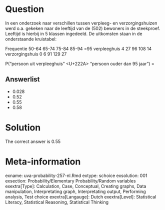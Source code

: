 Question
========

In een onderzoek naar verschillen tussen verpleeg- en verzorgingshuizen werd o.a. gekeken naar de leeftijd van de (502) bewoners in de steekproef. Leeftijd is hierbij in 5 klassen ingedeeld. De uitkomsten staan in de onderstaande kruistabel:

Frequentie 50-64 65-74 75-84 85-94 =95
verpleeghuis 4 27 96 108 14
verzorgingshuis 0 6 91 129 27

P("persoon uit verpleeghuis" <U+222A> "persoon ouder dan 95 jaar") = 

Answerlist
----------
* 0.028
* 0.52
* 0.55
* 0.58

Solution
========

The correct answer is  0.55 

Meta-information
================
exname: uva-probability-257-nl.Rmd 
extype: schoice 
exsolution: 001 
exsection: Probability/Elementary Probability/Random variables
exextra[Type]: Calculation, Case, Conceptual, Creating graphs, Data manipulation, Interpretating graph, Interpretating output, Performing analysis, Test choice 
exextra[Langauge]: Dutch 
exextra[Level]: Statistical Literacy, Statistical Reasoning, Statistical Thinking 
